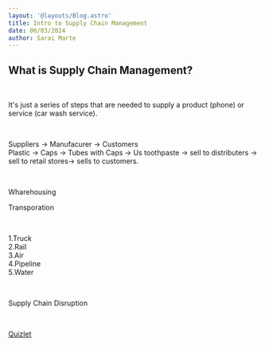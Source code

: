 ```yaml
---
layout: '@layouts/Blog.astro'
title: Intro to Supply Chain Management
date: 06/03/2024
author: Sarai Marte
---
```


## What is Supply Chain Management?

&nbsp;&nbsp;&nbsp;&nbsp;

It's just a series of steps that are needed to supply a product (phone) or service (car wash service).

&nbsp;&nbsp;&nbsp;&nbsp;

Suppliers -> Manufacurer -> Customers  
Plastic -> Caps -> Tubes with Caps -> Us toothpaste -> sell to distributers -> sell to retail stores-> sells to customers.  

&nbsp;&nbsp;&nbsp;&nbsp;

Wharehousing

Transporation

&nbsp;&nbsp;&nbsp;&nbsp;

1.Truck  
2.Rail  
3.Air  
4.Pipeline  
5.Water  

&nbsp;&nbsp;&nbsp;&nbsp;

Supply Chain Disruption

&nbsp;&nbsp;&nbsp;&nbsp;

<a href = "https://quizlet.com/137153752/intro-to-scm-chapter-1-flash-cards/"> Quizlet </a>